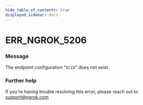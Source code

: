```yaml
---
hide_table_of_contents: true
displayed_sidebar: docs
---
```



# ERR_NGROK_5206

### Message
The endpoint configuration "`ECID`" does not exist.

<ErrorDetails error='err_ngrok_5206' />


### Further help
If you're having trouble resolving this error, please reach out to [support@ngrok.com](mailto:support@ngrok.com?subject=Help%20with%20ERR_NGROK_5206)

